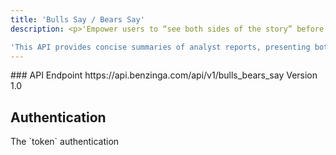 ```yaml
---
title: 'Bulls Say / Bears Say'
description: <p>'Empower users to “see both sides of the story” before investing. We simplify investment research for all, whether you’re a seasoned investor or just starting out, this product will simplify your investment decisions by distilling complex analyst reports into actionable insights.'</p> 

'This API provides concise summaries of analyst reports, presenting both bullish and bearish arguments for a stock. Say goodbye to jargon-filled reports and hello to clear, insightful information. We analyze the details so you don’t have to. The “Bulls Say” summary highlights positive aspects, while the “Bears Say” summary points out potential risks.'
---
```


<Info>
  ### API Endpoint https://api.benzinga.com/api/v1/bulls_bears_say
  Version 1.0
</Info>

## Authentication

<ParamField query="token" type="apiKey">
  The `token` authentication
</ParamField>
